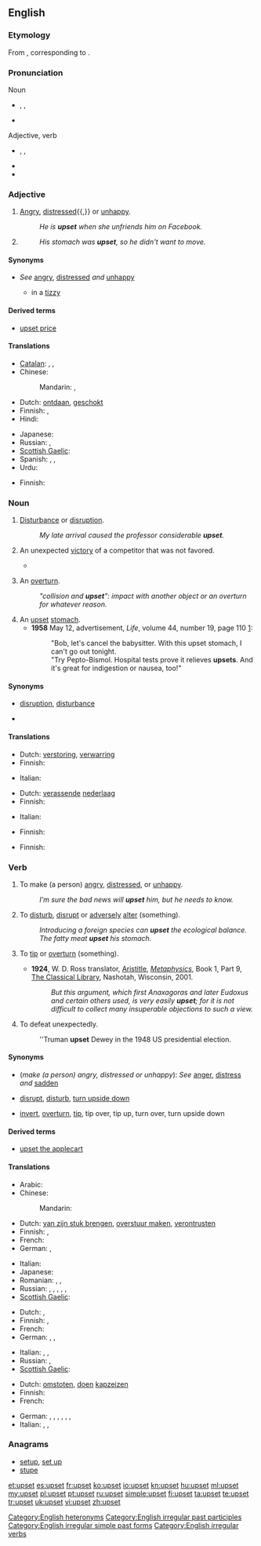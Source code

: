 ==English==

===Etymology===
From {{etyl|enm|en}}, corresponding to {{compound|up|set|lang=en}}.

===Pronunciation===
;Noun
* {{enPR|ŭpʹsĕt}}, {{IPA|/ˈʌpsɛt/}}, {{SAMPA|/"VpsEt/}}
* {{audio|en-us-upset-noun.ogg|Audio (US), noun}}
;Adjective, verb
* {{enPR|ŭpsĕtʹ}}, {{IPA|/ʌpˈsɛt/}}, {{SAMPA|/Vp"sEt/}}
* {{audio|en-us-upset-verb-adj.ogg|Audio (US), verb/adjective}}
* {{rhymes|ɛt}}

===Adjective===
{{en-adj}}

# {{context|of a person}} [[angry|Angry]], [[distressed]]{{,}} or [[unhappy]].
#: ''He is '''upset''' when she unfriends him on Facebook.''
# {{context|of a [[stomach]] or gastrointestinal tract, referred to as '''stomach'''}} {{rfdef|lang=en|topic=medicine}}
#: ''His stomach was '''upset''', so he didn't want to move.''

====Synonyms====
* {{sense|angry|distressed|unhappy}} ''See'' [[angry]], [[distressed]] ''and'' [[unhappy]]
** in a [[tizzy]]

====Derived terms====
* [[upset price]]

====Translations====
{{trans-top|angry, distressed, unhappy}}
* [[Catalan]]: {{t-|ca|molest}},  {{t|ca|trasbalsat}},  {{t|ca|disgustat}}
* Chinese:
*: Mandarin: {{t|zh|懊惱|sc=Hani}}, {{t|zh|懊恼|tr=àonǎo|sc=Hani}}
* Dutch: [[ontdaan]], [[geschokt]]
* Finnish: {{t|fi|poissa tolaltaan}}, {{t|fi|pahoillaan}}
* Hindi: {{t|hi|परेशान|tr=pareśān|sc=Deva}}
{{trans-mid}}
* Japanese: {{t|ja|くよくよ|tr=kuyokuyo|sc=Jpan}}
* Russian: {{t|ru|расстроенный|tr=rasstrójennyj|sc=Cyrl}}, {{t|ru|огорчённый|tr=ogorčónnyj|sc=Cyrl}}
* [[Scottish Gaelic]]: {{t-|gd|tro-chèile|xs=Scottish Gaelic}}
* Spanish: {{t-|es|trastornado}}, {{t-|es|perturbado}}, {{t-|es|enfadado}}
* Urdu: {{t|ur|پریشان|tr=pareśān|sc=ur-Arab}}
{{trans-bottom}}

{{trans-top|of a stomach}}
* Finnish: {{t|fi|sekaisin}}
{{trans-mid}}
{{trans-bottom}}

===Noun===
{{wikipedia|upset|upset (unexpected victory)}}
{{en-noun|s|-}}

# {{uncountable}} [[disturbance|Disturbance]] or [[disruption]].
#: ''My late arrival caused the professor considerable '''upset'''.''
# {{countable|sports}} An unexpected [[victory]] of a competitor that was not favored.
#* {{quote-news
|year=2011
|date=January 8
|author=Paul Fletcher
|title=Stevenage 3 - 1 Newcastle
|work=BBC
|url=http://news.bbc.co.uk/sport2/hi/football/fa_cup/9341905.stm
|page=
|passage=But it is probably the biggest '''upset''' for the away side since Ronnie Radford smashed a famous goal as Hereford defeated Newcastle 2-1 in 1972.}}
# {{context|automobile insurance}} An [[overturn]].
#: ''"collision and '''upset'''": impact with another object or an overturn for whatever reason.''
# An [[#Adjective|upset]] [[stomach]].
#* '''1958''' May 12, advertisement, ''Life'', volume 44, number 19, page 110&nbsp;[http://books.google.com/books?id=vFMEAAAAMBAJ&pg=PA110&dq=pepto]:
#*: "Bob, let's cancel the babysitter. With this upset stomach, I can't go out tonight.
#*: "Try Pepto-Bismol. Hospital tests prove it relieves '''upsets'''. And it's great for indigestion or nausea, too!"

====Synonyms====
* {{sense|disturbance|disruption}} [[disruption]], [[disturbance]]
* {{sense|unexpected victory of a competitor}}

====Translations====
{{trans-top|disturbance, disruption}}
* Dutch: [[verstoring]], [[verwarring]]
* Finnish: {{t|fi|häiriö}}
{{trans-mid}}
* Italian: {{t-|it|turbamento|m}}
{{trans-bottom}}

{{trans-top|sports: unexpected victory of a competitor}}
* Dutch: [[verassend]]e [[nederlaag]]
* Finnish: {{t|fi|yllätysvoitto}}
{{trans-mid}}
* Italian: {{t+|it|sorpresa|f}}
{{trans-bottom}}

{{trans-top|automobile insurance term}}
* Finnish: {{t|fi|kaatuminen}}
{{trans-mid}}
{{trans-bottom}}

{{trans-top|upset stomach}}
* Finnish: {{t|fi|vatsavaiva}}
{{trans-mid}}
{{trans-bottom}}

===Verb===
{{en-verb|upsets|upsetting|upset|upset}}

# {{transitive}} To make (a person) [[angry]], [[distressed]], or [[unhappy]].
#: ''I’m sure the bad news will '''upset''' him, but he needs to know.''
# {{transitive}} To [[disturb]], [[disrupt]] or [[adversely]] [[alter]] (something).
#: ''Introducing a foreign species can '''upset''' the ecological balance.''
#: ''The fatty meat '''upset''' his stomach.''
# {{transitive}} To [[tip]] or [[overturn]] (something).
#* '''1924''', W. D. Ross translator, [[w:Aristotle|Aristitle]], ''[[w:Metaphysics|Metaphysics]]'', Book 1, Part 9, [http://www.classicallibrary.org/aristotle/metaphysics/ The Classical Library], Nashotah, Wisconsin, 2001.
#*: ''But this argument, which first Anaxagoras and later Eudoxus and certain others used, is very easily '''upset'''; for it is not difficult to collect many insuperable objections to such a view.''
# {{transitive}} To defeat unexpectedly.
#: ''Truman '''upset''' Dewey in the 1948 US presidential election.

====Synonyms====
* (''make (a person) angry, distressed or unhappy''): ''See'' [[anger]], [[distress]] ''and'' [[sadden]]
* {{sense|disturb|disrupt|adversely alter}} [[disrupt]], [[disturb]], [[turn upside down]]
* {{sense|tip|overturn}} [[invert]], [[overturn]], [[tip]], tip over, tip up, turn over, turn upside down

====Derived terms====
* [[upset the applecart]]

====Translations====

{{trans-top|make (a person) angry, distressed or unhappy}}
* Arabic: {{t|ar|أغضب|tr='aghDaba}}
* Chinese:
*: Mandarin: {{t|cmn|刺激|tr=cìjī|sc=Hani}}
* Dutch: [[van zijn stuk brengen]], [[overstuur maken]], [[verontrusten]]
* Finnish: {{t|fi|hermostuttaa}}, {{t|fi|saada pois tolaltaan}}
* French: {{t+|fr|énerver}}
* German: {{t+|de|ärgern}}, {{t+|de|aufregen}}
{{trans-mid}}
* Italian: {{t-|it|innervosire}}
* Japanese: {{t|ja|引っ繰り返す|tr=hikkuri-kaesu}}
* Romanian: {{t-|ro|tulbura}},  {{t-|ro|supăra}},  {{t+|ro|necăji}}
* Russian: {{qualifier|imperfective}} {{t|ru|огорчать|tr=ogorčát'}},  {{qualifier|perfective}} {{t|ru|огорчить|tr=ogorčít'}},  {{qualifier|imperfective}} {{t|ru|сердить|tr=serdít'}},  {{qualifier|perfective}} {{t|ru|рассердить|tr=rasserdít'}},  {{qualifier|imperfective}} {{t|ru|расстраивать|tr=rasstráivat'}},  {{qualifier|perfective}} {{t|ru|расстроить|tr=rasstróit'}}
* [[Scottish Gaelic]]: {{t-|gd|buair|xs=Scottish Gaelic}}
{{trans-bottom}}

{{trans-top|disturb, disrupt, unfavorably alter}}
* Dutch: {{t-|nl|verstoren}}, {{t+|nl|verwarren}}
* Finnish: {{t|fi|sekoittaa}}, {{t|fi|järkyttää}}
* French: {{t+|fr|bouleverser}}
* German: {{t|de|umstoßen}},  {{t|de|stürzen}},  {{t|de|umwerfen}}
{{trans-mid}}
* Italian: {{t-|it|sconvolgere}},  {{t-|it|angosciare}},  {{t+|it|turbare}}
* Russian: {{qualifier|imperfective}} {{t|ru|расстраивать|tr=rasstráivat'}},  {{qualifier|perfective}} {{t|ru|расстроить|tr=rasstróit'}}
* [[Scottish Gaelic]]: {{t-|gd|buair|xs=Scottish Gaelic}}
{{trans-bottom}}

{{trans-top|tip, overturn}}
* Dutch: [[omstoten]], [[doen]] [[kapzeizen]]
* Finnish: {{t|fi|kaataa}}
* French: {{t+|fr|renverser}}
{{trans-mid}}
* German: {{t|de|umwerfen}}, {{t|de|umkippen}}, {{t|de|umschlagen}}, {{t+|de|kentern}}, {{t+|de|umdrehen}}, {{t|de|umkehren}} {{qualifier|transitiv}}, {{t|de|auf den Kopf stellen}} {{qualifier|figurative|idiomatic}}
* Italian: {{t-|it|capovolgere}},  {{t-|it|ribaltare}},  {{t+|it|rovesciare}}
{{trans-bottom}}

===Anagrams===
* [[setup#English|setup]], [[set up#English|set up]]
* [[stupe#English|stupe]]

[[Category:English heteronyms]]
[[Category:English irregular past participles]]
[[Category:English irregular simple past forms]]
[[Category:English irregular verbs]]

[[et:upset]]
[[es:upset]]
[[fr:upset]]
[[ko:upset]]
[[io:upset]]
[[kn:upset]]
[[hu:upset]]
[[ml:upset]]
[[my:upset]]
[[pl:upset]]
[[pt:upset]]
[[ru:upset]]
[[simple:upset]]
[[fi:upset]]
[[ta:upset]]
[[te:upset]]
[[tr:upset]]
[[uk:upset]]
[[vi:upset]]
[[zh:upset]]